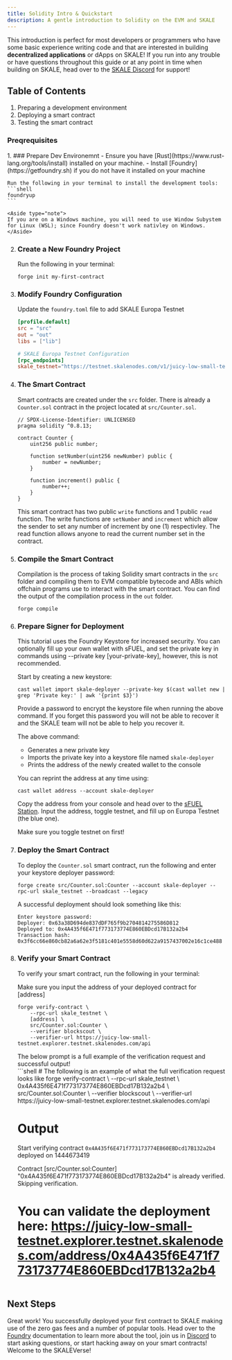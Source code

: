 ```yaml
---
title: Solidity Intro & Quickstart
description: A gentle introduction to Solidity on the EVM and SKALE
---
```



This introduction is perfect for most developers or programmers who have some basic experience writing code and that are interested in building
**decentralized applications** or dApps on SKALE! If you run into any trouble or have questions throughout this guide or at any point in time when
building on SKALE, head over to the [SKALE Discord](https://discord.gg/skale) for support!

## Table of Contents
1. Preparing a development environment
2. Deploying a smart contract
3. Testing the smart contract

### Preqrequisites

<Steps>
1. ### Prepare Dev Environemnt
    - Ensure you have [Rust](https://www.rust-lang.org/tools/install) installed on your machine.
    - Install [Foundry](https://getfoundry.sh) if you do not have it installed on your machine
    
    Run the following in your terminal to install the development tools:
    ```shell
    foundryup
    ```

    <Aside type="note">
    If you are on a Windows machine, you will need to use Window Subystem for Linux (WSL); since Foundry doesn't work nativley on Windows.
    </Aside>
2. ### Create a New Foundry Project

    Run the following in your terminal:
    ```shell
    forge init my-first-contract
    ```

3. ### Modify Foundry Configuration
    Update the `foundry.toml` file to add SKALE Europa Testnet
    
    ```toml
    [profile.default]
    src = "src"
    out = "out"
    libs = ["lib"]

    # SKALE Europa Testnet Configuration
    [rpc_endpoints]
    skale_testnet="https://testnet.skalenodes.com/v1/juicy-low-small-testnet"
    ```
4. ### The Smart Contract
    Smart contracts are created under the `src` folder. There is already a `Counter.sol` contract in the project located at `src/Counter.sol`.

    ```solidity
    // SPDX-License-Identifier: UNLICENSED
    pragma solidity ^0.8.13;

    contract Counter {
        uint256 public number;

        function setNumber(uint256 newNumber) public {
            number = newNumber;
        }

        function increment() public {
            number++;
        }
    }
    ```

    This smart contract has two public `write` functions and 1 public `read` function.
    The write functions are `setNumber` and `increment` which allow the sender to set any number of increment by one (1) respectivley.
    The read function allows anyone to read the current number set in the contract.

5. ### Compile the Smart Contract

    Compilation is the process of taking Solidity smart contracts in the `src` folder and compiling them to EVM compatible bytecode and ABIs which offchain programs
    use to interact with the smart contract. You can find the output of the compilation process in the `out` folder.

    ```shell
    forge compile
    ```

6. ### Prepare Signer for Deployment

    This tutorial uses the Foundry Keystore for increased security. You can optionally fill up your own wallet with sFUEL, and set the 
    private key in commands using --private key [your-private-key], however, this is not recommended.

    Start by creating a new keystore:

    ```shell
    cast wallet import skale-deployer --private-key $(cast wallet new | grep 'Private key:' | awk '{print $3}')
    ```

    <Aside type="note">
    Provide a password to encrypt the keystore file when running the above command.
    If you forget this password you will not be able to recover it and the SKALE team will not be able to help you recover it.
    </Aside>

    The above command:

    - Generates a new private key
    - Imports the private key into a keystore file named `skale-deployer`
    - Prints the address of the newly created wallet to the console

    You can reprint the address at any time using:

    ```shell
    cast wallet address --account skale-deployer
    ```

    Copy the address from your console and head over to the [sFUEL Station](https://sfuelstation). Input the address, toggle testnet, and fill up
    on Europa Testnet (the blue one).

    <Aside type="tip">
    Make sure you toggle testnet on first!
    </Aside>

7. ### Deploy the Smart Contract

    To deploy the `Counter.sol` smart contract, run the following and enter your keystore deployer password:

    ```shell
    forge create src/Counter.sol:Counter --account skale-deployer --rpc-url skale_testnet --broadcast --legacy
    ```

    A successful deployment should look something like this:

    ```shell
    Enter keystore password:
    Deployer: 0x63a38D694de837dDF765f9b2704814275586D812
    Deployed to: 0x4A435f6E471f773173774E860EBDcd17B132a2b4
    Transaction hash: 0x3f6cc66e860cb82a6a62e3f5181c401e5558d60d622a9157437002e16c1ce488
    ```
8. ### Verify your Smart Contract

    To verify your smart contract, run the following in your terminal:

    <Aside>
    Make sure you input the address of your deployed contract for [address]
    </Aside>

    ```shell
    forge verify-contract \
        --rpc-url skale_testnet \
        [address] \
        src/Counter.sol:Counter \
        --verifier blockscout \
        --verifier-url https://juicy-low-small-testnet.explorer.testnet.skalenodes.com/api
    ```

    <Aside type="note">
    The below prompt is a full example of the verification request and successful output!
    </Aside>
    ```shell
    # The following is an example of what the full verification request looks like
    forge verify-contract \
        --rpc-url skale_testnet \
        0x4A435f6E471f773173774E860EBDcd17B132a2b4 \
        src/Counter.sol:Counter \
        --verifier blockscout \
        --verifier-url https://juicy-low-small-testnet.explorer.testnet.skalenodes.com/api

    # Output
    Start verifying contract `0x4A435f6E471f773173774E860EBDcd17B132a2b4` deployed on 1444673419
    
    Contract [src/Counter.sol:Counter] "0x4A435f6E471f773173774E860EBDcd17B132a2b4" is already verified. Skipping verification.

    # You can validate the deployment here: https://juicy-low-small-testnet.explorer.testnet.skalenodes.com/address/0x4A435f6E471f773173774E860EBDcd17B132a2b4
    ```
</Steps>

## Next Steps

Great work! You successfully deployed your first contract to SKALE making use of the zero gas fees and a number of popular tools.
Head over to the [Foundry](https://book.getfoundry.sh/getting-started/first-steps) documentation to learn more about the tool, join us in [Discord](https://discord.gg/skale)
to start asking questions, or start hacking away on your smart contracts! Welcome to the SKALEVerse!